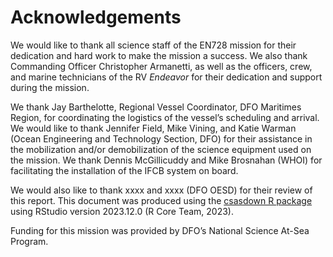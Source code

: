 # Acknowledgements {#acks}

We would like to thank all science staff of the EN728 mission for their dedication and hard work to make the mission a success. We also thank Commanding Officer Christopher Armanetti, as well as the officers, crew, and marine technicians of the RV _Endeavor_ for their dedication and support during the mission.

We thank Jay Barthelotte, Regional Vessel Coordinator, DFO Maritimes Region, for coordinating the logistics of the vessel's scheduling and arrival. We would like to thank Jennifer Field, Mike Vining, and Katie Warman (Ocean Engineering and Technology Section, DFO) for their assistance in the mobilization and/or demobilization of the science equipment used on the mission. We thank Dennis McGillicuddy and Mike Brosnahan (WHOI) for facilitating the installation of the IFCB system on board. 

We would also like to thank xxxx and xxxx (DFO OESD) for their review of this report. This document
was produced using the [csasdown R package](https://github.com/pbs-assess/csasdown?tab=readme-ov-file) using RStudio version 2023.12.0 (R Core Team, 2023). 

Funding for this mission was provided by DFO's National Science At-Sea Program.

\clearpage





